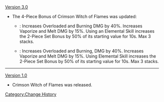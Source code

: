 [[Version 3.0]]
* The 4-Piece Bonus of Crimson Witch of Flames was updated:
** {{Color|Old effect}}: Increases Overloaded and Burning DMG by 40%. Increases Vaporize and Melt DMG by 15%. Using an Elemental Skill increases the 2-Piece Set Bonus by 50% of its starting value for 10s. Max 3 stacks.
** {{Color|New effect}}: Increases Overloaded and Burning, {{Highlight|and Burgeon}} DMG by 40%. Increases Vaporize and Melt DMG by 15%. Using Elemental Skill increases the 2-Piece Set Bonus by 50% of its starting value for 10s. Max 3 stacks.
----
[[Version 1.0]]
* Crimson Witch of Flames was released.
<noinclude>[[Category:Change History]]</noinclude>